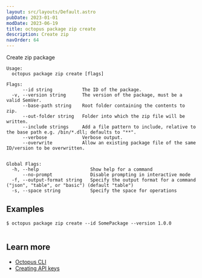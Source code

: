```yaml
---
layout: src/layouts/Default.astro
pubDate: 2023-01-01
modDate: 2023-06-19
title: octopus package zip create
description: Create zip
navOrder: 64
---
```


Create zip package

```
Usage:
  octopus package zip create [flags]

Flags:
      --id string           The ID of the package.
  -v, --version string      The version of the package, must be a valid SemVer.
      --base-path string    Root folder containing the contents to zip.
      --out-folder string   Folder into which the zip file will be written.
      --include strings     Add a file pattern to include, relative to the base path e.g. /bin/*.dll; defaults to "**".
      --verbose             Verbose output.
      --overwrite           Allow an existing package file of the same ID/version to be overwritten.


Global Flags:
  -h, --help                   Show help for a command
      --no-prompt              Disable prompting in interactive mode
  -f, --output-format string   Specify the output format for a command ("json", "table", or "basic") (default "table")
  -s, --space string           Specify the space for operations

```

## Examples

<SamplesInstance />

```
$ octopus package zip create --id SomePackage --version 1.0.0


```

## Learn more

- [Octopus CLI](/docs/octopus-rest-api/cli)
- [Creating API keys](/docs/octopus-rest-api/how-to-create-an-api-key)